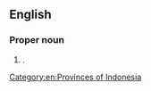 ==English==
{{wikipedia}}

===Proper noun===
{{en-proper noun|head=[[north|North]] [[Sumatra]]}}

# {{place|en|province|c/Indonesia}}.

[[Category:en:Provinces of Indonesia]]